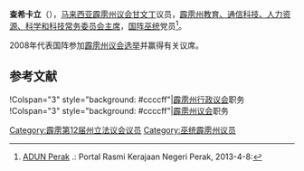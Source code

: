 {{noteTA
|G1=melayu
}}
{{Infobox Officeholder
|honorific-prefix = 拿督<br><!--保留换行-->
|name             = 查希卡立
|original_name    = Mohammad Zahir bin Abdul Khalid
|honorific-suffix=
|image            = 
|image_wide       = 
|office           = [[File:Flag_of_Perak.svg|border]] [[霹雳州教育、通信科技、人力资源、科学和科技常务委员会主席|霹雳州教育、通信科技、人力资源、科学和科技常务委员会主席]]
|1blankname          = [[霹雳苏丹|苏丹]]
|1namedata          = [[苏丹阿兹兰沙|苏丹阿兹兰沙]]
|2blankname = [[霹雳州务大臣|州务大臣]]
|2namedata    = [[赞比里|赞比里]]
|term_start       = 
|term_end         = 
|predecessor      = 
|successor        =
|constituency_AM2 = [[甘文丁|甘文丁]]
|assembly2      = 霹雳州议会
|term_start2      = 
|term_end2       = 
|predecessor2     = 
 |majority2       = 
 |order3            =
|office3          = 
|term_start3       = 
 |term_end3         = 
|predecessor3      = 
 |successor3        = 
|birth_date       = 
|birth_place      = 
|death_date       = 
|death_place      =
|othername =
|nationality = {{MYS}}
|party            = {{国阵}}<br>{{巫统}}
|otherparty = 
|sex = 
|spouse           = 
|children         =
|religion         = [[伊斯兰教|伊斯兰教]]
|profession       = 
|alma_mater       = 
}}

'''查希卡立'''（{{lang-ms|Mohammad Zahir bin Abdul Khalid}}），[[马来西亚|马来西亚]][[霹雳州|霹雳]][[霹雳州议会|州议会]][[甘文丁|甘文丁]]议员，[[霹雳州教育、通信科技、人力资源、科学和科技常务委员会主席|霹雳州教育、通信科技、人力资源、科学和科技常务委员会主席]]，[[国阵|国阵]][[巫统|巫统]]党员<ref>[http://www.perak.gov.my/index.php/kerajaan-negeri/adun-perak ADUN Perak] {{webarchive|url=https://web.archive.org/web/20130122011957/http://www.perak.gov.my/index.php/kerajaan-negeri/adun-perak |date=2013-01-22 }}.: Portal Rasmi Kerajaan Negeri Perak, 2013-4-8:</ref>。

2008年代表国阵参加[[2008年马来西亚大选|霹雳州议会选举]]并赢得有关议席。

==参考文献==
{{reflist}}

{{start box}}
!Colspan="3" style="background: #ccccff"|[[霹雳州行政议会|霹雳州行政议会]]职务
{{S-before|}}
{{S-title|[[霹雳州教育、通信科技、人力资源、科学和科技常务委员会主席|霹雳州教育、通信科技、人力资源、科学和科技常务委员会主席]]|至今}}
{{S-inc}}
!Colspan="3" style="background: #ccccff"|[[霹雳州议会|霹雳州议会]]职务
{{S-before|<!--待补充-->}}
{{S-title|[[甘文丁议员|甘文丁议员]]|至今}}
{{S-inc}}
{{end box}}
{{马来西亚人物小作品}}

[[Category:霹雳第12届州立法议会议员|Category:霹雳第12届州立法议会议员]]
[[Category:巫统霹雳州议员|Category:巫统霹雳州议员]]